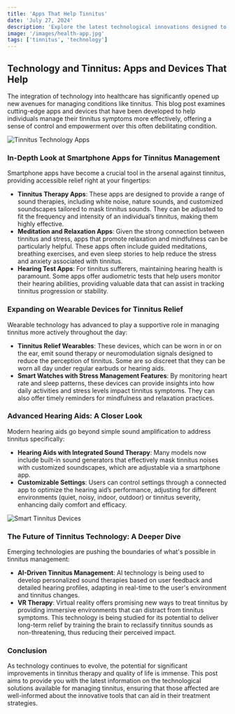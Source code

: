 ```yaml
---
title: 'Apps That Help Tinnitus'
date: 'July 27, 2024'
description: 'Explore the latest technological innovations designed to manage tinnitus.'
image: '/images/health-app.jpg'
tags: ['tinnitus', 'technology']
---
```


## Technology and Tinnitus: Apps and Devices That Help

The integration of technology into healthcare has significantly opened up new avenues for managing conditions like tinnitus. This blog post examines cutting-edge apps and devices that have been developed to help individuals manage their tinnitus symptoms more effectively, offering a sense of control and empowerment over this often debilitating condition.

<Image src="/images/health-app-2.jpg" alt="Tinnitus Technology Apps" />

### In-Depth Look at Smartphone Apps for Tinnitus Management

Smartphone apps have become a crucial tool in the arsenal against tinnitus, providing accessible relief right at your fingertips:

- **Tinnitus Therapy Apps**: These apps are designed to provide a range of sound therapies, including white noise, nature sounds, and customized soundscapes tailored to mask tinnitus sounds. They can be adjusted to fit the frequency and intensity of an individual’s tinnitus, making them highly effective.
- **Meditation and Relaxation Apps**: Given the strong connection between tinnitus and stress, apps that promote relaxation and mindfulness can be particularly helpful. These apps often include guided meditations, breathing exercises, and even sleep stories to help reduce the stress and anxiety associated with tinnitus.
- **Hearing Test Apps**: For tinnitus sufferers, maintaining hearing health is paramount. Some apps offer audiometric tests that help users monitor their hearing abilities, providing valuable data that can assist in tracking tinnitus progression or stability.

<AdComponent />

### Expanding on Wearable Devices for Tinnitus Relief

Wearable technology has advanced to play a supportive role in managing tinnitus more actively throughout the day:

- **Tinnitus Relief Wearables**: These devices, which can be worn in or on the ear, emit sound therapy or neuromodulation signals designed to reduce the perception of tinnitus. Some are so discreet that they can be worn all day under regular earbuds or hearing aids.
- **Smart Watches with Stress Management Features**: By monitoring heart rate and sleep patterns, these devices can provide insights into how daily activities and stress levels impact tinnitus symptoms. They can also offer timely reminders for mindfulness and relaxation practices.

### Advanced Hearing Aids: A Closer Look

Modern hearing aids go beyond simple sound amplification to address tinnitus specifically:

- **Hearing Aids with Integrated Sound Therapy**: Many models now include built-in sound generators that effectively mask tinnitus noises with customized soundscapes, which are adjustable via a smartphone app.
- **Customizable Settings**: Users can control settings through a connected app to optimize the hearing aid’s performance, adjusting for different environments (quiet, noisy, indoor, outdoor) or tinnitus severity, enhancing daily comfort and efficacy.

<Image src="/images/health-app.jpg" alt="Smart Tinnitus Devices" />

### The Future of Tinnitus Technology: A Deeper Dive

Emerging technologies are pushing the boundaries of what's possible in tinnitus management:

- **AI-Driven Tinnitus Management**: AI technology is being used to develop personalized sound therapies based on user feedback and detailed hearing profiles, adapting in real-time to the user's environment and tinnitus changes.
- **VR Therapy**: Virtual reality offers promising new ways to treat tinnitus by providing immersive environments that can distract from tinnitus symptoms. This technology is being studied for its potential to deliver long-term relief by training the brain to reclassify tinnitus sounds as non-threatening, thus reducing their perceived impact.

<AdComponent />

### Conclusion

As technology continues to evolve, the potential for significant improvements in tinnitus therapy and quality of life is immense. This post aims to provide you with the latest information on the technological solutions available for managing tinnitus, ensuring that those affected are well-informed about the innovative tools that can aid in their treatment strategies.
